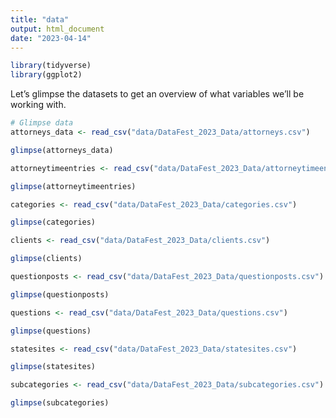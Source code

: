 ```yaml
---
title: "data"
output: html_document
date: "2023-04-14"
---
```


```r
library(tidyverse)
library(ggplot2)
```

Let's glimpse the datasets to get an overview of what variables we'll be working with.

```r
# Glimpse data
attorneys_data <- read_csv("data/DataFest_2023_Data/attorneys.csv")

glimpse(attorneys_data)

attorneytimeentries <- read_csv("data/DataFest_2023_Data/attorneytimeentries.csv")

glimpse(attorneytimeentries)

categories <- read_csv("data/DataFest_2023_Data/categories.csv")

glimpse(categories)

clients <- read_csv("data/DataFest_2023_Data/clients.csv")

glimpse(clients)

questionposts <- read_csv("data/DataFest_2023_Data/questionposts.csv")

glimpse(questionposts)

questions <- read_csv("data/DataFest_2023_Data/questions.csv")

glimpse(questions)

statesites <- read_csv("data/DataFest_2023_Data/statesites.csv")

glimpse(statesites)

subcategories <- read_csv("data/DataFest_2023_Data/subcategories.csv")

glimpse(subcategories)
```
